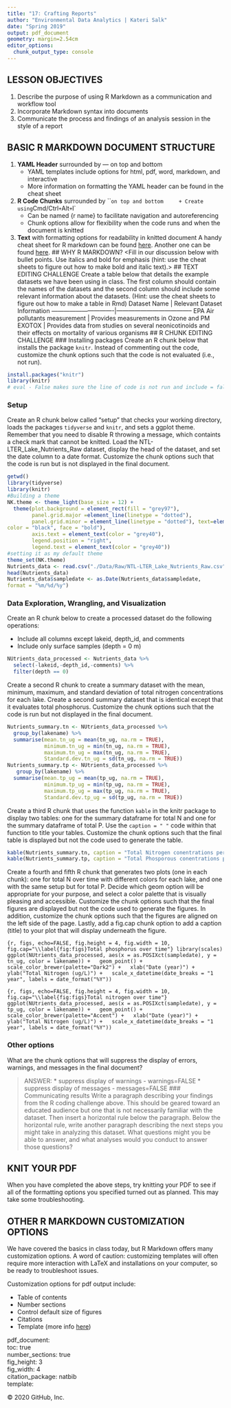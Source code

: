 ```yaml
---
title: "17: Crafting Reports"
author: "Environmental Data Analytics | Kateri Salk"
date: "Spring 2019"
output: pdf_document
geometry: margin=2.54cm
editor_options: 
  chunk_output_type: console
---
```


## LESSON OBJECTIVES
1. Describe the purpose of using R Markdown as a communication and workflow tool
2. Incorporate Markdown syntax into documents
3. Communicate the process and findings of an analysis session in the style of a report

## BASIC R MARKDOWN DOCUMENT STRUCTURE

1. **YAML Header** surrounded by --- on top and bottom
    + YAML templates include options for html, pdf, word, markdown, and interactive
    + More information on formatting the YAML header can be found in the cheat sheet
2. **R Code Chunks** surrounded by ``` on top and bottom
    + Create using `Cmd/Ctrl` + `Alt` + `I`
    + Can be named {r name} to facilitate navigation and autoreferencing
    + Chunk options allow for flexibility when the code runs and when the document is knitted
3. **Text** with formatting options for readability in knitted document
A handy cheat sheet for R markdown can be found [here](https://www.rstudio.com/wp-content/uploads/2015/03/rmarkdown-reference.pdf). Another one can be found [here](https://www.rstudio.com/wp-content/uploads/2015/02/rmarkdown-cheatsheet.pdf).
## WHY R MARKDOWN?
<Fill in our discussion below with bullet points. Use italics and bold for emphasis (hint: use the cheat sheets to figure out how to make bold and italic text).>
## TEXT EDITING CHALLENGE
Create a table below that details the example datasets we have been using in class. The first column should contain the names of the datasets and the second column should include some relevant information about the datasets. (Hint: use the cheat sheets to figure out how to make a table in Rmd)
Dataset Name                   | Relevant Dataset Information
-------------------------------|--------------------------------------
EPA Air pollutants measurement | Provides measurements in Ozone and PM
EXOTOX                         | Provides data from studies on several neonicotinoids and their effects on mortality of various organisms
## R CHUNK EDITING CHALLENGE
### Installing packages
Create an R chunk below that installs the package `knitr`. Instead of commenting out the code, customize the chunk options such that the code is not evaluated (i.e., not run). 
```r
install.packages("knitr")
library(knitr)
# eval - False makes sure the line of code is not run and include = false that it is not displayed in the Knitted document
```
### Setup
Create an R chunk below called "setup" that checks your working directory, loads the packages `tidyverse` and `knitr`, and sets a ggplot theme. Remember that you need to disable R throwing a message, which containts a check mark that cannot be knitted.
Load the NTL-LTER_Lake_Nutrients_Raw dataset, display the head of the dataset, and set the date column to a date format.
Customize the chunk options such that the code is run but is not displayed in the final document.
```r
getwd()
library(tidyverse)
library(knitr)
#Building a theme
NK.theme <- theme_light(base_size = 12) +
  theme(plot.background = element_rect(fill = "grey97"),
        panel.grid.major =element_line(linetype = "dotted"),
        panel.grid.minor = element_line(linetype = "dotted"), text=element_text(size = 14, 
color = "black", face = "bold"),
        axis.text = element_text(color = "grey40"), 
        legend.position = "right",
        legend.text = element_text(color = "grey40"))
#setting it as my default theme
theme_set(NK.theme)
Nutrients_data <- read.csv("./Data/Raw/NTL-LTER_Lake_Nutrients_Raw.csv")
head(Nutrients_data)
Nutrients_data$sampledate <- as.Date(Nutrients_data$sampledate,
format = "%m/%d/%y")
```

### Data Exploration, Wrangling, and Visualization
Create an R chunk below to create a processed dataset do the following operations: 

* Include all columns except lakeid, depth_id, and comments
* Include only surface samples (depth = 0 m)

```r
NUtrients_data_processed <- Nutrients_data %>%
  select(-lakeid,-depth_id,-comments) %>%
  filter(depth == 0)
```

Create a second R chunk to create a summary dataset with the mean, minimum, maximum, and standard deviation of total nitrogen concentrations for each lake. Create a second summary dataset that is identical except that it evaluates total phosphorus. Customize the chunk options such that the code is run but not displayed in the final document. 

```r
Nutrients_summary.tn <- NUtrients_data_processed %>%
  group_by(lakename) %>%
  summarise(mean.tn_ug = mean(tn_ug, na.rm = TRUE),
            minimum.tn_ug = min(tn_ug, na.rm = TRUE),
            maximum.tn_ug = max(tn_ug, na.rm = TRUE),
            Standard.dev.tn_ug = sd(tn_ug, na.rm = TRUE))
Nutrients_summary.tp <- NUtrients_data_processed %>%
   group_by(lakename) %>%
  summarise(mean.tp_ug = mean(tp_ug, na.rm = TRUE),
            minimum.tp_ug = min(tp_ug, na.rm = TRUE),
            maximum.tp_ug = max(tp_ug, na.rm = TRUE),
            Standard.dev.tp_ug = sd(tp_ug, na.rm = TRUE))
```

Create a third R chunk that uses the function `kable` in the knitr package to display two tables: one for the summary dataframe for total N and one for the summary dataframe of total P. Use the `caption = " "` code within that function to title your tables. Customize the chunk options such that the final table is displayed but not the code used to generate the table. 

```r
kable(Nutrients_summary.tn, caption = "Total Nitrogen conentrations per Lake")
kable(Nutrients_summary.tp, caption = "Total Phosporous conentrations per Lake")
```

Create a fourth and fifth R chunk that generates two plots (one in each chunk): one for total N over time with different colors for each lake, and one with the same setup but for total P. Decide which geom option will be appropriate for your purpose, and select a color palette that is visually pleasing and accessible. Customize the chunk options such that the final figures are displayed but not the code used to generate the figures. In addition, customize the chunk options such that the figures are aligned on the left side of the page. Lastly, add a fig.cap chunk option to add a caption (title) to your plot that will display underneath the figure.

```{r, figs, echo=FALSE, fig.height = 4, fig.width = 10, fig.cap="\\label{fig:figs}Total phosphorus over time"}
library(scales)
ggplot(NUtrients_data_processed, aes(x = as.POSIXct(sampledate), y = tn_ug, color = lakename)) +
  geom_point() +
  scale_color_brewer(palette="Dark2") +
  xlab("Date (year)") +
  ylab("Total Nitrogen (ug/L)") +
  scale_x_datetime(date_breaks = "1 year", labels = date_format("%Y"))
```

```{r, figs, echo=FALSE, fig.height = 4, fig.width = 10, fig.cap="\\label{fig:figs}Total nitrogen over time"}
ggplot(NUtrients_data_processed, aes(x = as.POSIXct(sampledate), y = tp_ug, color = lakename)) +
  geom_point() +
  scale_color_brewer(palette="Accent") +
  xlab("Date (year)") +
  ylab("Total Nitrogen (ug/L)") +
  scale_x_datetime(date_breaks = "1 year", labels = date_format("%Y"))
```

### Other options
What are the chunk options that will suppress the display of errors, warnings, and messages in the final document? 

> ANSWER: 
* suppress display of warnings - warnings=FALSE
* suppress display of messages - messages=FALSE
### Communicating results
Write a paragraph describing your findings from the R coding challenge above. This should be geared toward an educated audience but one that is not necessarily familiar with the dataset. Then insert a horizontal rule below the paragraph. Below the horizontal rule, write another paragraph describing the next steps you might take in analyzing this dataset. What questions might you be able to answer, and what analyses would you conduct to answer those questions?

## KNIT YOUR PDF
When you have completed the above steps, try knitting your PDF to see if all of the formatting options you specified turned out as planned. This may take some troubleshooting. 

## OTHER R MARKDOWN CUSTOMIZATION OPTIONS
We have covered the basics in class today, but R Markdown offers many customization options. A word of caution: customizing templates will often require more interaction with LaTeX and installations on your computer, so be ready to troubleshoot issues.

Customization options for pdf output include: 

* Table of contents
* Number sections
* Control default size of figures
* Citations
* Template (more info [here](http://jianghao.wang/post/2017-12-08-rmarkdown-templates/))

pdf_document:  
    toc: true  
    number_sections: true  
    fig_height: 3  
    fig_width: 4  
    citation_package: natbib  
    template:  

© 2020 GitHub, Inc.
